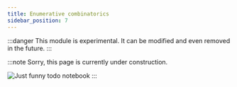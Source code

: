 ```yaml
---
title: Enumerative combinatorics
sidebar_position: 7
---
```


:::danger
This module is experimental. It can be modified and even removed in the future.
:::

:::note
Sorry, this page is currently under construction.

![Just funny todo notebook](/img/todo.jpg)
:::